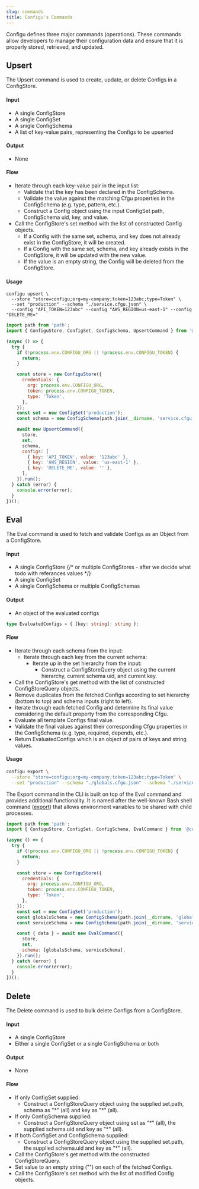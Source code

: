 ```yaml
---
slug: commands
title: Configu's Commands
---
```


Configu defines three major commands (operations). These commands allow developers to manage their configuration data and ensure that it is properly stored, retrieved, and updated.

## Upsert

The Upsert command is used to create, update, or delete Configs in a ConfigStore.

#### Input

- A single ConfigStore
- A single ConfigSet
- A snigle ConfigSchema
- A list of key-value pairs, representing the Configs to be upserted

#### Output

- None

#### Flow

- Iterate through each key-value pair in the input list:
  - Validate that the key has been declared in the ConfigSchema.
  - Validate the value against the matching Cfgu properties in the ConfigSchema (e.g. type, pattern, etc.).
  - Construct a Config object using the input ConfigSet path, ConfigSchema uid, key, and value.
- Call the ConfigStore's set method with the list of constructed Config objects.
  - If a Config with the same set, schema, and key does not already exist in the ConfigStore, it will be created.
  - If a Config with the same set, schema, and key already exists in the ConfigStore, it will be updated with the new value.
  - If the value is an empty string, the Config will be deleted from the ConfigStore.

#### Usage

```shell
configu upsert \
  --store "store=configu;org=my-company;token=123abc;type=Token" \
  --set "production" --schema "./service.cfgu.json" \
  --config "API_TOKEN=123abc" --config "AWS_REGION=us-east-1" --config "DELETE_ME="
```

```js
import path from 'path';
import { ConfiguStore, ConfigSet, ConfigSchema, UpsertCommand } from '@configu/node';

(async () => {
  try {
    if (!process.env.CONFIGU_ORG || !process.env.CONFIGU_TOKEN) {
      return;
    }

    const store = new ConfiguStore({
      credentials: {
        org: process.env.CONFIGU_ORG,
        token: process.env.CONFIGU_TOKEN,
        type: 'Token',
      },
    });
    const set = new ConfigSet('production');
    const schema = new ConfigSchema(path.join(__dirname, 'service.cfgu.json'));

    await new UpsertCommand({
      store,
      set,
      schema,
      configs: [
        { key: 'API_TOKEN', value: '123abc' },
        { key: 'AWS_REGION', value: 'us-east-1' },
        { key: 'DELETE_ME', value: '' },
      ],
    }).run();
  } catch (error) {
    console.error(error);
  }
})();
```

## Eval

The Eval command is used to fetch and validate Configs as an Object from a ConfigStore.

#### Input

- A single ConfigStore {/* or multiple ConfigStores - after we decide what todo with referances values */}
- A single ConfigSet
- A single ConfigSchema or multiple ConfigSchemas

#### Output

- An object of the evaluated configs

```ts
type EvaluatedConfigs = { [key: string]: string };
```

#### Flow

- Iterate through each schema from the input:
  - Iterate through each key from the current schema:
    - Iterate up in the set hierarchy from the input:
      - Construct a ConfigStoreQuery object using the current hierarchy, current schema uid, and current key.
- Call the ConfigStore's get method with the list of constructed ConfigStoreQuery objects.
- Remove duplicates from the fetched Configs according to set hierarchy (bottom to top) and schema inputs (right to left).
- Iterate through each fetched Config and determine its final value considering the default property from the corresponding Cfgu.
- Evaluate all template Configs final value.
- Validate the final values against their corresponding Cfgu properties in the ConfigSchema (e.g. type, required, depends, etc.).
- Return EvaluatedConfigs which is an object of pairs of keys and string values.

#### Usage

```bash
configu export \
  --store "store=configu;org=my-company;token=123abc;type=Token" \
  --set "production" --schema "./globals.cfgu.json" --schema "./service.cfgu.json"
```

<Admonition>

The Export command in the CLI is built on top of the Eval command and provides additional functionality. It is named after the well-known Bash shell command ([export](https://www.geeksforgeeks.org/export-command-in-linux-with-examples/)) that allows environment variables to be shared with child processes.

</Admonition>

```js
import path from 'path';
import { ConfiguStore, ConfigSet, ConfigSchema, EvalCommand } from '@configu/node';

(async () => {
  try {
    if (!process.env.CONFIGU_ORG || !process.env.CONFIGU_TOKEN) {
      return;
    }

    const store = new ConfiguStore({
      credentials: {
        org: process.env.CONFIGU_ORG,
        token: process.env.CONFIGU_TOKEN,
        type: 'Token',
      },
    });
    const set = new ConfigSet('production');
    const globalsSchema = new ConfigSchema(path.join(__dirname, 'globals.cfgu.json'));
    const serviceSchema = new ConfigSchema(path.join(__dirname, 'service.cfgu.json'));

    const { data } = await new EvalCommand({
      store,
      set,
      schema: [globalsSchema, serviceSchema],
    }).run();
  } catch (error) {
    console.error(error);
  }
})();
```

## Delete

The Delete command is used to bulk delete Configs from a ConfigStore.

#### Input

- A single ConfigStore
- Either a single ConfigSet or a single ConfigSchema or both

#### Output

- None

#### Flow

- If only ConfigSet supplied:
  - Construct a ConfigStoreQuery object using the supplied set.path, schema as "\*" (all) and key as "\*" (all).
- If only ConfigSchema supplied:
  - Construct a ConfigStoreQuery object using set as "\*" (all), the supplied schema.uid and key as "\*" (all).
- If both ConfigSet and ConfigSchema supplied:
  - Construct a ConfigStoreQuery object using the supplied set.path, the supplied schema.uid and key as "\*" (all).
- Call the ConfigStore's get method with the constructed ConfigStoreQuery.
- Set value to an empty string ("") on each of the fetched Configs.
- Call the ConfigStore's set method with the list of modified Config objects.
